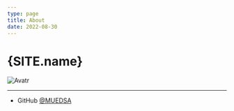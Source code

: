```yaml
---
type: page
title: About
date: 2022-08-30
---
```



<NextSeo title="About"/>

# {SITE.name}

<div style={{display: "flex", justifyContent: "center"}}>
  <Image
    src="/images/profile.jpg"
    alt="Avatr"
    width={200}
    height={200}
    priority
    className="next-image circle"
  />
</div>


---

- GitHub [@MUEDSA](https://github.com/MUedsa)
